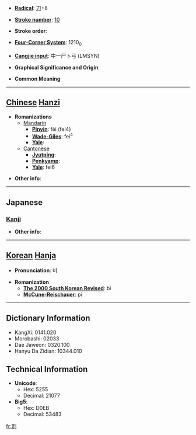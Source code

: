 * '''[[Wiktionary:Chinese radical index| Radical]]''': [[Wiktionary:Chinese radical index 刀|刀]]+8

* '''[[Wiktionary:Chinese total strokes index|Stroke number]]''': [[Wiktionary:Chinese total strokes index 10|10]]

* '''Stroke order''': 

* '''[[Wiktionary:Chinese four corner index|Four-Corner System]]''': 1210<sub>0</sub>

* '''[[Wiktionary:Chinese Cangjie index|Cangjie input]]''': 中一尸卜弓 (LMSYN)

* '''Graphical Significance and Origin''': 

* '''Common Meaning'''

----

== [[Chinese]] [[Hanzi]] ==

* '''Romanizations'''
** [[Mandarin]]
*** '''[[Pinyin]]''': fèi (fei4)
*** '''[[Wade-Giles]]''': fei<sup>4</sup>
*** '''[[Yale]]''': 
**[[Cantonese]]
***'''[[Jyutping]]''':
***'''[[Penkyamp]]''': 
***'''[[Yale]]''': fei6

* '''Other info''': 

----

==Japanese==
===[[Kanji]]===
{{kanji|on readings=[[ひ]] (hi)|kun readings=[[あしきる]] (ashikiru)}}

* '''Other info''':  

----

== [[Korean]] [[Hanja]] ==

* '''Pronunciation''': 비

* '''Romanization'''
** '''[[The 2000 South Korean Revised Romanization|The 2000 South Korean Revised]]''': bi
** '''[[McCune-Reischauer]]''': pi

----

== Dictionary Information ==

* KangXi: 0141.020
* Morobashi: 02033
* Dae Jaweon: 0320.100
* Hanyu Da Zidian: 10344.010

== Technical Information ==

* '''Unicode''':
** Hex: 5255
** Decimal: 21077
* '''Big5''':
** Hex: D0EB
** Decimal: 53483

[[fr:剕]]